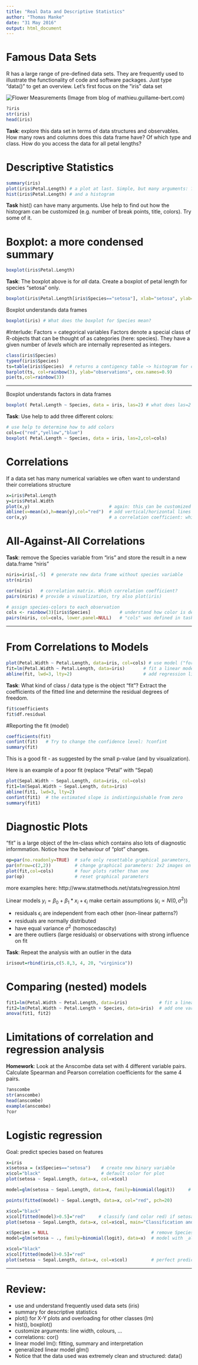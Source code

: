 ```yaml
---
title: "Real Data and Descriptive Statistics"
author: "Thomas Manke"
date: "31 May 2016"
output: html_document
---
```


# Famous Data Sets
R has a large range of pre-defined data sets. They are frequently used to illustrate the functionality of code and software packages. Just type "data()" to get an overview. Let's first focus on the "iris" data set

![Flower Measurements](../images/sepal_petal.jpeg) 
(Image from blog of mathieu.guillame-bert.com)
```r
?iris
str(iris)
head(iris)
```
**Task**: explore this data set in terms of data structures and observables.
How many rows and columns does this data frame have? Of which type and class. How do you access the data for all petal lengths?

# Descriptive Statistics
```r
summary(iris)
plot(iris$Petal.Length) # a plot at last. Simple, but many arguments: ?plot 
hist(iris$Petal.Length) # and a histogram
```

**Task** hist() can have many arguments. Use help to find out how the histogram can be customized (e.g. number of break points, title, colors). Try some of it.

# Boxplot: a more condensed summary
```r
boxplot(iris$Petal.Length)
```

**Task**: The boxplot above is for *all* data. Create a boxplot of petal length for species "setosa" only.
```r
boxplot(iris$Petal.Length[iris$Species=="setosa"], xlab="setosa", ylab="Petal Length", col="red")
```

Boxplot understands data frames
```r
boxplot(iris) # What does the boxplot for Species mean?
```

#Interlude: Factors = categorical variables
Factors denote a special class of R-objects that can be thought of as categories (here: species). They have a given number of *levels* which are internally represented as integers.
```r
class(iris$Species)
typeof(iris$Species)
ts=table(iris$Species)  # returns a contigency table ~> histogram for categorical data
barplot(ts, col=rainbow(3), ylab="observations", cex.names=0.9)
pie(ts,col=rainbow(3))
```

***

Boxplot understands factors in data frames
```r
boxplot( Petal.Length ~ Species, data = iris, las=2) # what does las=2 do ?
```

**Task**: Use help to add three different colors:
```r
# use help to determine how to add colors
cols=c("red","yellow","blue")
boxplot( Petal.Length ~ Species, data = iris, las=2,col=cols)
```


# Correlations
If a data set has many numerical variables we often want to understand their correlations structure
```r
x=iris$Petal.Length
y=iris$Petal.Width
plot(x,y)                              # again: this can be customized
abline(v=mean(x),h=mean(y),col="red")  # add vertical/horizontal lines
cor(x,y)                               # a correlation coefficient: which one?
```

# All-Against-All Correlations
**Task**: remove the Species variable from "iris" and store the result in a new data.frame "niris"
```r
niris=iris[,-5]  # generate new data frame without species variable
str(niris)
```

```r
cor(niris)   # correlation matrix. Which correlation coefficient?
pairs(niris) # provide a visualization, try also plot(iris)

# assign species-colors to each observation 
cols <- rainbow(3)[iris$Species]           # understand how color is defined
pairs(niris, col=cols, lower.panel=NULL)   # "cols" was defined in task above
```

***

# From Correlations to Models
```r
plot(Petal.Width ~ Petal.Length, data=iris, col=cols) # use model ("formula") notation
fit=lm(Petal.Width ~ Petal.Length, data=iris)       # fit a linear model
abline(fit, lwd=3, lty=2)                           # add regression line
```

**Task**: What kind of class / data type is the object "fit"? Extract the coefficients of the fitted line and determine the residual degrees of freedom.

```r
fit$coefficients
fit$df.residual
```

#Reporting the fit (model)
```r
coefficients(fit)
confint(fit)   # Try to change the confidence level: ?confint
summary(fit)
```

This is a good fit - as suggested by the small p-value (and by visualization).  

Here is an example of a poor fit (replace "Petal" with "Sepal)
```r
plot(Sepal.Width ~ Sepal.Length, data=iris, col=cols)  
fit1=lm(Sepal.Width ~ Sepal.Length, data=iris)     
abline(fit1, lwd=3, lty=2)    
confint(fit1)  # the estimated slope is indistinguishable from zero
summary(fit1)
```


# Diagnostic Plots
"fit" is a large object of the lm-class which contains also lots of diagnostic informmation. Notice how the behaviour of "plot" changes.
```r
op=par(no.readonly=TRUE)  # safe only resettable graphical parameters, avoids many warnings
par(mfrow=c(2,2))         # change graphical parameters: 2x2 images on device
plot(fit,col=cols)        # four plots rather than one
par(op)                   # reset graphical parameters
```
more examples here: http://www.statmethods.net/stats/regression.html

Linear models $y_i=\beta_0 + \beta_1 * x_i + \epsilon_i$ make certain assumptions ($\epsilon_i \propto N(0,\sigma^2)$)

* residuals $\epsilon_i$ are independent from each other (non-linear patterns?)
* residuals are normally distributed
* have equal variance $\sigma^2$ (homoscedascity)
* are there outliers (large residuals) or observations with strong influence on fit

**Task**: Repeat the analysis with an outlier in the data 
```r
irisout=rbind(iris,c(5.8,3, 4, 20, "virginica"))
```

# Comparing (nested) models
```r
fit1=lm(Petal.Width ~ Petal.Length, data=iris)            # fit a linear model
fit2=lm(Petal.Width ~ Petal.Length + Species, data=iris)  # add one variable Species
anova(fit1, fit2)
```

# Limitations of correlation and regression analysis
**Homework**: Look at the Anscombe data set with 4 different variable pairs. Calculate Spearman and Pearson correlation coefficients for the same 4 pairs.
```r
?anscombe
str(anscombe)
head(anscombe)
example(anscombe)
?cor
```

# Logistic regression
Goal: predict species based on features
```r
x=iris
x$setosa = (x$Species=="setosa")    # create new binary variable
x$col="black"                       # default color for plot
plot(setosa ~ Sepal.Length, data=x, col=x$col)

model=glm(setosa ~ Sepal.Length, data=x, family=binomial(logit))     # generalized linear model --> logistic regression

points(fitted(model) ~ Sepal.Length, data=x, col="red", pch=20)

x$col="black"
x$col[fitted(model)>0.5]="red"     # classify (and color red) if setosa is probable
plot(setosa ~ Sepal.Length, data=x, col=x$col, main="Classification and Misclassification")
```

```r
x$Species = NULL                                       # remove Species variable from x
model=glm(setosa ~ ., family=binomial(logit), data=x)  # model with _all_ features/variables

x$col="black"
x$col[fitted(model)>0.5]="red"
plot(setosa ~ Sepal.Length, data=x, col=x$col)         # perfect predictor
```


***
# Review:
* use and understand frequently used data sets (iris)
* summary  for descriptive statistics
* plot() for X-Y plots and overloading for other classes (lm)
* hist(), boxplot()
* customize arguments: line width, colours, ...
* correlations: cor()
* linear model lm(): fitting, summary and interpretation
* generalized linear model glm()
* Notice that the data used was extremely clean and structured: data()
